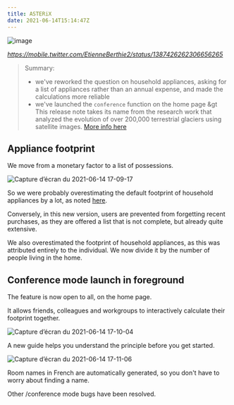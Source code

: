 ```yaml
---
title: ASTERiX
date: 2021-06-14T15:14:47Z
---
```


![image](https://user-images.githubusercontent.com/1177762/121914885-f8bb1080-cd32-11eb-898b-fa39bae7a331.jpeg)

*https://mobile.twitter.com/EtienneBerthie2/status/1387426262306656265*

> Summary: 
> - we've reworked the question on household appliances, asking for a list of appliances rather than an annual expense, and made the calculations more reliable
> - we've launched the `conference` function on the home page
&gt 
> This release note takes its name from the research work that analyzed the evolution of over 200,000 terrestrial glaciers using satellite images. <a href="https://mobile.twitter.com/EtienneBerthie2/status/1387426288646987777">More info here</a>

## Appliance footprint

We move from a monetary factor to a list of possessions.

![Capture d’écran du 2021-06-14 17-09-17](https://user-images.githubusercontent.com/1177762/121915179-446dba00-cd33-11eb-8406-1eb0828a0e7d.png)

So we were probably overestimating the default footprint of household appliances by a lot, as noted <a href="https://github.com/datagir/nosgestesclimat/issues/948">here</a>. 

Conversely, in this new version, users are prevented from forgetting recent purchases, as they are offered a list that is not complete, but already quite extensive. 

We also overestimated the footprint of household appliances, as this was attributed entirely to the individual. We now divide it by the number of people living in the home. 

## Conference mode launch in foreground

The feature is now open to all, on the home page. 

It allows friends, colleagues and workgroups to interactively calculate their footprint together.

![Capture d’écran du 2021-06-14 17-10-04](https://user-images.githubusercontent.com/1177762/121915284-5ea79800-cd33-11eb-8530-fe334eef9cd7.png)

A new guide helps you understand the principle before you get started.

![Capture d’écran du 2021-06-14 17-11-06](https://user-images.githubusercontent.com/1177762/121915462-8434a180-cd33-11eb-850f-9b7fd909639b.png)

Room names in French are automatically generated, so you don't have to worry about finding a name.

Other /conference mode bugs have been resolved.







